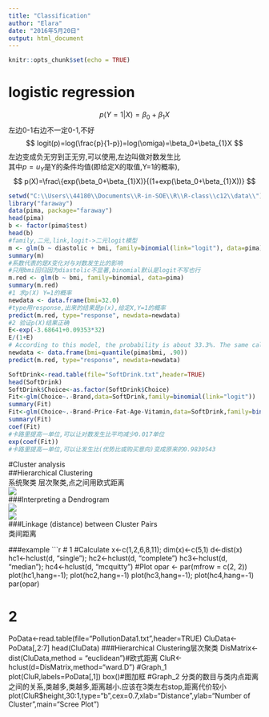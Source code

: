 ```yaml
---
title: "Classification"
author: "Elara"
date: "2016年5月20日"
output: html_document
---
```


```r
knitr::opts_chunk$set(echo = TRUE)
```
# logistic regression   
$$p(Y=1|X)=\beta_0+\beta_{1}X$$
左边0-1右边不一定0-1,不好       
$$
logit(p)=log(\frac{p}{1-p})=log(\omiga)=\beta_0+\beta_{1}X
$$
左边变成负无穷到正无穷,可以使用,左边叫做对数发生比         
其中$p=u_Y$是Y的条件均值(即给定X的取值,Y=1的概率),
$$
p(X)=\frac\{exp(\beta_0+\beta_{1}X)}{(1+exp(\beta_0+\beta_{1}X))}
$$
```r
setwd("C:\\Users\\44180\\Documents\\R-in-SOE\\R\\R-class\\c12\\data\\")
library("faraway")
data(pima, package="faraway")
head(pima)
b <- factor(pima$test)
head(b)
#family,二元,link,logit->二元logit模型
m <- glm(b ~ diastolic + bmi, family=binomial(link="logit"), data=pima)
summary(m)
#系数代表的是X变化对与对数发生比的影响
#只用bmi回归因为diastolic不显著,binomial默认是logit不写也行
m.red <- glm(b ~ bmi, family=binomial, data=pima)
summary(m.red)
#1 求p(X) Y=1的概率
newdata <- data.frame(bmi=32.0)
#type用response,出来的结果是p(x),给定X,Y=1的概率
predict(m.red, type="response", newdata=newdata)
#2 验证p(X)结果正确
E<-exp(-3.68641+0.09353*32)
E/(1+E)
# According to this model, the probability is about 33.3%. The same calculation for someone in the 90th percentile gives a probability of 54.9%:
newdata <- data.frame(bmi=quantile(pima$bmi, .90))
predict(m.red, type="response", newdata=newdata)

```

```r
SoftDrink<-read.table(file="SoftDrink.txt",header=TRUE)
head(SoftDrink)
SoftDrink$Choice<-as.factor(SoftDrink$Choice)
Fit<-glm(Choice~.-Brand,data=SoftDrink,family=binomial(link="logit"))
summary(Fit)
Fit<-glm(Choice~.-Brand-Price-Fat-Age-Vitamin,data=SoftDrink,family=binomial(link="logit"))
summary(Fit)
coef(Fit)
#卡路里提高一单位,可以让对数发生比平均减少0.017单位
exp(coef(Fit))
#卡路里提高一单位,可以让发生比(优势比或购买意向)变成原来的0.9830543
```

#Cluster analysis       
##Hierarchical Clustering       
系统聚类 层次聚类,点之间用欧式距离               
![](C:\Users\44180\Documents\R-in-SOE\R\R-class\c12\1.png)    
###Interpreting a Dendrogram    
![](C:\Users\44180\Documents\R-in-SOE\R\R-class\c12\2.png)    
![](C:\Users\44180\Documents\R-in-SOE\R\R-class\c12\3.png)    
###Linkage (distance) between Cluster Pairs                   
类间距离

###example
```r
# 1
#Calculate
x<-c(1,2,6,8,11); dim(x)<-c(5,1)
d<-dist(x)
hc1<-hclust(d, "single"); hc2<-hclust(d, "complete")
hc3<-hclust(d, "median"); hc4<-hclust(d, "mcquitty")
#Plot
opar <- par(mfrow = c(2, 2))
plot(hc1,hang=-1); plot(hc2,hang=-1)
plot(hc3,hang=-1); plot(hc4,hang=-1)
par(opar)

# 2 
PoData<-read.table(file="PollutionData1.txt",header=TRUE)
CluData<-PoData[,2:7]
head(CluData)
###Hierarchical Clustering层次聚类
DisMatrix<-dist(CluData,method = "euclidean")#欧式距离
CluR<-hclust(d=DisMatrix,method="ward.D")
#Graph_1
plot(CluR,labels=PoData[,1])
box()#图加框
#Graph_2 分类的数目与类内点距离之间的关系,类越多,类越多,距离越小.应该在3类左右stop,距离代价较小
plot(CluR$height,30:1,type="b",cex=0.7,xlab="Distance",ylab="Number of Cluster",main="Scree Plot")











































